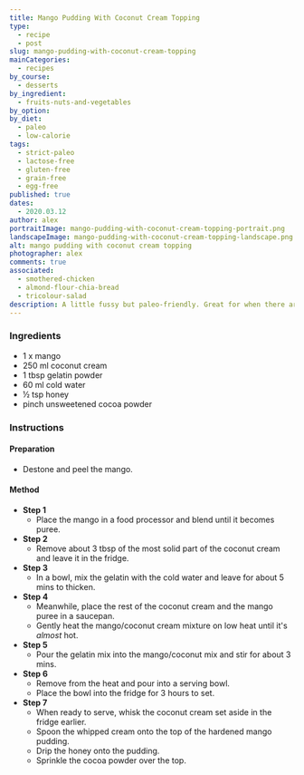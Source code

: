 ```yaml
---
title: Mango Pudding With Coconut Cream Topping
type:
  - recipe
  - post
slug: mango-pudding-with-coconut-cream-topping
mainCategories:
  - recipes
by_course:
  - desserts
by_ingredient:
  - fruits-nuts-and-vegetables
by_option:
by_diet:
  - paleo
  - low-calorie
tags:
  - strict-paleo
  - lactose-free
  - gluten-free
  - grain-free
  - egg-free
published: true
dates:
  - 2020.03.12
author: alex
portraitImage: mango-pudding-with-coconut-cream-topping-portrait.png
landscapeImage: mango-pudding-with-coconut-cream-topping-landscape.png
alt: mango pudding with coconut cream topping
photographer: alex
comments: true
associated:
  - smothered-chicken
  - almond-flour-chia-bread
  - tricolour-salad
description: A little fussy but paleo-friendly. Great for when there are 3 for 2 offers on mangoes.
---
```


<Ingredients>

### Ingredients

- 1 x mango
- 250 ml coconut cream
- 1 tbsp gelatin powder
- 60 ml cold water
- ½ tsp honey
- pinch unsweetened cocoa powder

</Ingredients>

<Instructions>

### Instructions

#### Preparation

- Destone and peel the mango.

#### Method

- **Step 1**
  - Place the mango in a food processor and blend until it becomes puree.
- **Step 2**
  - Remove about 3 tbsp of the most solid part of the coconut cream and leave it in the fridge.
- **Step 3**
  - In a bowl, mix the gelatin with the cold water and leave for about 5 mins to thicken.
- **Step 4**
  - Meanwhile, place the rest of the coconut cream and the mango puree in a saucepan.
  - Gently heat the mango/coconut cream mixture on low heat until it's _almost_ hot.
- **Step 5**
  - Pour the gelatin mix into the mango/coconut mix and stir for about 3 mins.
- **Step 6**
  - Remove from the heat and pour into a serving bowl.
  - Place the bowl into the fridge for 3 hours to set.
- **Step 7**
  - When ready to serve, whisk the coconut cream set aside in the fridge earlier.
  - Spoon the whipped cream onto the top of the hardened mango pudding.
  - Drip the honey onto the pudding.
  - Sprinkle the cocoa powder over the top.

</Instructions>
